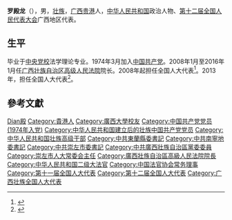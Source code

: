 '''罗殿龙'''（{{bd|1952年5月||}}），男，[[壮族|壮族]]，[[广西|广西]][[贵港|贵港]]人，[[中华人民共和国|中华人民共和国]]政治人物、[[第十二届全国人民代表大会|第十二届全国人民代表大会]]广西地区代表。

== 生平 ==
毕业于[[中央党校|中央党校]]法学理论专业。1974年3月加入[[中国共产党|中国共产党]]。2008年1月至2016年1月任[[广西壮族自治区高级人民法院|广西壮族自治区高级人民法院]]院长。2008年起担任全国人大代表<ref>{{cite news|title=全国人大代表信息-罗殿龙|url= http://210.82.31.1:8084/delegate/viewDelegate.action?dbid=112002|accessdate=2013-04-05|newspaper=全国人大网|archive-url=https://web.archive.org/web/20140522072025/http://www.npc.gov.cn/delegate/viewDelegate.action?dbid=112002|archive-date=2014-05-22|dead-url=yes}}</ref>。2013年，担任全国人大代表<ref>{{cite news|title=全国人大代表信息-罗殿龙|url= http://210.82.31.1:8084/delegate/viewDelegate.action?dbid=121974|accessdate=2013-04-05|newspaper=全国人大网|archive-url=https://web.archive.org/web/20140522075508/http://www.npc.gov.cn/delegate/viewDelegate.action?dbid=121974|archive-date=2014-05-22|dead-url=yes}}</ref>。

== 參考文獻 ==
{{reflist}}

{{中华人民共和国官员小作品}}
{{Navboxes 
| title  = 罗殿龙在[[中国法官协会|中国法官协会]]的职务
| list1  =
{{中国法官协会第五届理事会}}
}}

{{Authority control}}
{{DEFAULTSORT:Luo羅}}
[[Category:羅姓|Dian殿]]
[[Category:貴港人|Category:貴港人]]
[[Category:廣西大學校友|Category:廣西大學校友]]
[[Category:中国共产党党员_(1974年入党)|Category:中国共产党党员 (1974年入党)]]
[[Category:中华人民共和国建立后的壮族中国共产党党员|Category:中华人民共和国建立后的壮族中国共产党党员]]
[[Category:中华人民共和国壮族高级干部|Category:中华人民共和国壮族高级干部]]
[[Category:中共東蘭縣委書記|Category:中共東蘭縣委書記]]
[[Category:中共南寧地委書記|Category:中共南寧地委書記]]
[[Category:中共崇左市委書記|Category:中共崇左市委書記]]
[[Category:中共廣西壯族自治區黨委委員|Category:中共廣西壯族自治區黨委委員]]
[[Category:崇左市人大常委会主任|Category:崇左市人大常委会主任]]
[[Category:廣西壯族自治區高級人民法院院長|Category:廣西壯族自治區高級人民法院院長]]
[[Category:中华人民共和国二级大法官|Category:中华人民共和国二级大法官]]
[[Category:中国法官协会常务理事|Category:中国法官协会常务理事]]
[[Category:第十一届全国人大代表|Category:第十一届全国人大代表]]
[[Category:第十二届全国人大代表|Category:第十二届全国人大代表]]
[[Category:广西壮族全国人大代表|Category:广西壮族全国人大代表]]